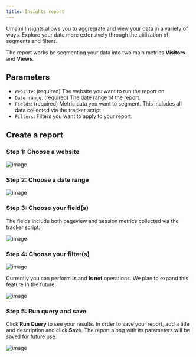 ```yaml
---
title: Insights report
---
```


Umami Insights allows you to aggregrate and view your data in a variety of ways.
Explore your data more extensively through the utilization of segments and filters.

The report works be segmenting your data into two main metrics **Visitors** and **Views**.

## Parameters

- `Website`: (required) The website you want to run the report on.
- `Date range`: (required) The date range of the report.
- `Fields`: (required) Metric data you want to segment. This includes all data collected via the tracker script.
- `Filters`: Filters you want to apply to your report.

## Create a report

### Step 1: Choose a website

![image](/images/docs/v2/insights-website.png)

### Step 2: Choose a date range

![image](/images/docs/v2/insights-date-range.png)

### Step 3: Choose your field(s)

The fields include both pageview and session metrics collected via the tracker script.

![image](/images/docs/v2/insights-fields.png)

### Step 4: Choose your filter(s)

![image](/images/docs/v2/insights-filter.png)

Currently you can perform **Is** and **Is not** operations. We plan to expand this feature in the future.

![image](/images/docs/v2/insights-filter-form.png)

### Step 5: Run query and save

Click **Run Query** to see your results. In order to save your report, add a title and description and click **Save**.
The report along with its parameters will be saved for future use.

![image](/images/docs/v2/insights-details.png)
